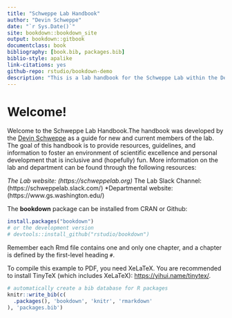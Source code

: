 ```yaml
--- 
title: "Schweppe Lab Handbook"
author: "Devin Schweppe"
date: "`r Sys.Date()`"
site: bookdown::bookdown_site
output: bookdown::gitbook
documentclass: book
bibliography: [book.bib, packages.bib]
biblio-style: apalike
link-citations: yes
github-repo: rstudio/bookdown-demo
description: "This is a lab handbook for the Schweppe Lab within the Department of Genome Sciences at the University of Washington."
---
```


# Welcome!

Welcome to the Schweppe Lab Handbook.The handbook was developed by the [Devin Schweppe](https://schweppelab.org/) as a guide for new and current members of the lab. The goal of this handbook is to provide resources, guidelines, and information to foster an environment of scientific excellence and personal development that is inclusive and (hopefully) fun. More information on the lab and department can be found through the following resources:

*The Lab website: (https://schweppelab.org)
*The Lab Slack Channel: (https://schweppelab.slack.com/)
*Departmental website: (https://www.gs.washington.edu/)


The **bookdown** package can be installed from CRAN or Github:

```r
install.packages("bookdown")
# or the development version
# devtools::install_github("rstudio/bookdown")
```

Remember each Rmd file contains one and only one chapter, and a chapter is defined by the first-level heading `#`.

To compile this example to PDF, you need XeLaTeX. You are recommended to install TinyTeX (which includes XeLaTeX): <https://yihui.name/tinytex/>.

```r
# automatically create a bib database for R packages
knitr::write_bib(c(
  .packages(), 'bookdown', 'knitr', 'rmarkdown'
), 'packages.bib')
```
